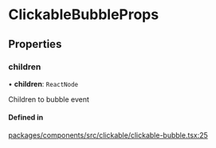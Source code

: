 # ClickableBubbleProps

## Properties

### children

• **children**: `ReactNode`

Children to bubble event

#### Defined in

[packages/components/src/clickable/clickable-bubble.tsx:25](https://github.com/vtex/shoreline/blob/bf9009f50/packages/components/src/clickable/clickable-bubble.tsx#L25)
